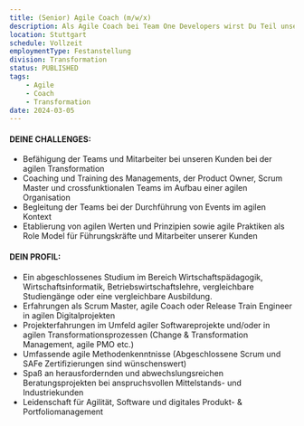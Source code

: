 ```yaml
---
title: (Senior) Agile Coach (m/w/x)
description: Als Agile Coach bei Team One Developers wirst Du Teil unseres hochspezialisierten Beratungsteams im Bereich agile Transformation & Digital Organization Design. Wir beraten spannende Kunden in Industrie und Mittelstand und begleiten sie im Auf- oder Ausbau digitaler Produktorganisationen. Agile Vorgehensweisen sind ebenso integraler Bestandteil unserer Beratungsprojekte wie ein ausgeprägtes Verständnis für kundenzentrische Produktentwicklung.
location: Stuttgart
schedule: Vollzeit
employmentType: Festanstellung
division: Transformation
status: PUBLISHED
tags:
    - Agile
    - Coach
    - Transformation
date: 2024-03-05
---
```


#### DEINE CHALLENGES:

-   Befähigung der Teams und Mitarbeiter bei unseren Kunden bei der agilen Transformation
-   Coaching und Training des Managements, der Product Owner, Scrum Master und crossfunktionalen Teams im Aufbau einer agilen Organisation
-   Begleitung der Teams bei der Durchführung von Events im agilen Kontext 
-   Etablierung von agilen Werten und Prinzipien sowie agile Praktiken als Role Model für Führungskräfte und Mitarbeiter unserer Kunden

#### DEIN PROFIL:

-   Ein abgeschlossenes Studium im Bereich Wirtschaftspädagogik, Wirtschaftsinformatik, Betriebswirtschaftslehre, vergleichbare Studiengänge oder eine vergleichbare Ausbildung.
-   Erfahrungen als Scrum Master, agile Coach oder Release Train Engineer in agilen Digitalprojekten
-   Projekterfahrungen im Umfeld agiler Softwareprojekte und/oder in agilen Transformationsprozessen (Change & Transformation Management, agile PMO etc.)
-   Umfassende agile Methodenkenntnisse (Abgeschlossene Scrum und SAFe Zertifizierungen sind wünschenswert)
-   Spaß an herausfordernden und abwechslungsreichen Beratungsprojekten bei anspruchsvollen Mittelstands- und Industriekunden
-   Leidenschaft für Agilität, Software und digitales Produkt- & Portfoliomanagement
